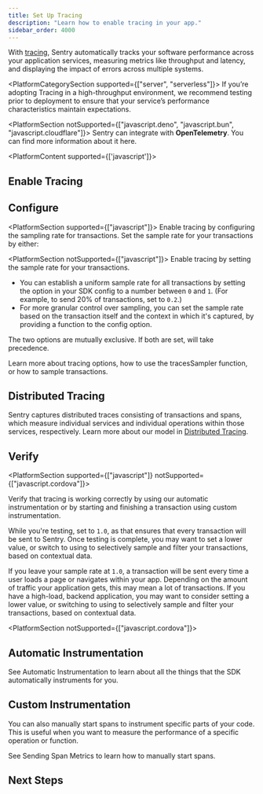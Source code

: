 ```yaml
---
title: Set Up Tracing
description: "Learn how to enable tracing in your app."
sidebar_order: 4000
---
```


With [tracing](/product/insights/overview/), Sentry automatically tracks your software performance across your application services, measuring metrics like throughput and latency, and displaying the impact of errors across multiple systems. 

<PlatformCategorySection supported={["server", "serverless"]}>
  <Alert>
    If you’re adopting Tracing in a high-throughput environment, we recommend testing prior to deployment to ensure that your service’s performance characteristics maintain expectations.
  </Alert>

  <PlatformSection notSupported={["javascript.deno", "javascript.bun", "javascript.cloudflare"]}>
    <Alert>
      Sentry can integrate with <strong>OpenTelemetry</strong>. You can find more
      information about it
      <PlatformLink to="/opentelemetry/">here</PlatformLink>.
    </Alert>
  </PlatformSection>
</PlatformCategorySection>

<PlatformContent supported={['javascript']}>
## Enable Tracing

<PlatformContent includePath="performance/enable-tracing" />

</PlatformContent>

## Configure

<PlatformSection supported={["javascript"]}>
  Enable tracing by configuring the sampling rate for transactions. Set
  the sample rate for your transactions by either:
</PlatformSection>

<PlatformSection notSupported={["javascript"]}>
  Enable tracing by setting the sample rate for your transactions.
</PlatformSection>

<PlatformContent includePath="performance/configure-sample-rate" />

- You can establish a uniform sample rate for all transactions by setting the <PlatformIdentifier name="traces-sample-rate" /> option in your SDK config to a number between `0` and `1`. (For example, to send 20% of transactions, set <PlatformIdentifier name="traces-sample-rate" /> to `0.2`.)
- For more granular control over sampling, you can set the sample rate based on the transaction itself and the context in which it's captured, by providing a function to the <PlatformIdentifier name="traces-sampler" /> config option.

The two options are mutually exclusive. If both are set, <PlatformIdentifier name="traces-sampler" /> will take precedence.

Learn more about tracing <PlatformLink to="/configuration/options/#tracing-options">options</PlatformLink>, how to use the <PlatformLink to="/configuration/sampling/#setting-a-sampling-function">tracesSampler</PlatformLink> function, or how to <PlatformLink to="/configuration/sampling/#sampling-transaction-events">sample transactions</PlatformLink>.

## Distributed Tracing

Sentry captures distributed traces consisting of transactions and spans, which measure individual services and individual operations within those services, respectively. Learn more about our model in [Distributed Tracing](/product/sentry-basics/tracing/distributed-tracing/).

## Verify

<PlatformSection supported={["javascript"]} notSupported={["javascript.cordova"]}>

Verify that tracing is working correctly by using our <PlatformLink to="/tracing/instrumentation/automatic-instrumentation/">automatic instrumentation</PlatformLink> or by starting and finishing a transaction using <PlatformLink to="/tracing/instrumentation/custom-instrumentation/">custom instrumentation</PlatformLink>.

</PlatformSection>

While you're testing, set <PlatformIdentifier name="traces-sample-rate" /> to `1.0`, as that ensures that every transaction will be sent to Sentry. Once testing is complete, you may want to set a lower <PlatformIdentifier name="traces-sample-rate" /> value, or switch to using <PlatformIdentifier name="traces-sampler" /> to selectively sample and filter your transactions, based on contextual data.

If you leave your sample rate at `1.0`, a transaction will be sent every time a user loads a page or navigates within your app. Depending on the amount of traffic your application gets, this may mean a lot of transactions. If you have a high-load, backend application, you may want to consider setting a lower <PlatformIdentifier name="traces-sample-rate" /> value, or switching to using <PlatformIdentifier name="traces-sampler" /> to selectively sample and filter your transactions, based on contextual data.

<PlatformSection notSupported={["javascript.cordova"]}>
  ## Automatic Instrumentation

  See <PlatformLink to="/tracing/instrumentation/automatic-instrumentation">Automatic Instrumentation</PlatformLink> to learn about all the things that the SDK automatically instruments for you.
</PlatformSection>

## Custom Instrumentation

You can also manually start spans to instrument specific parts of your code. This is useful when you want to measure the performance of a specific operation or function.

See <PlatformLink to="/tracing/span-metrics/">Sending Span Metrics</PlatformLink> to learn how to manually start spans.

## Next Steps

<PageGrid />
